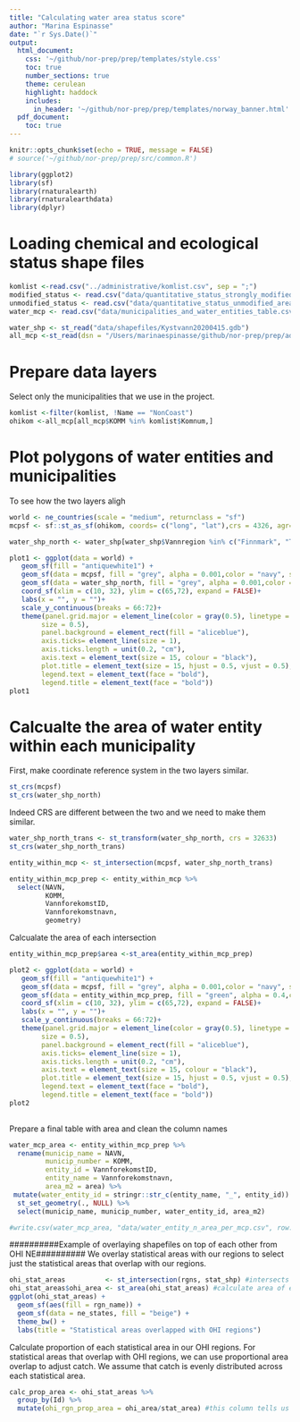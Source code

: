 ```yaml
---
title: "Calculating water area status score"
author: "Marina Espinasse"
date: "`r Sys.Date()`"
output:
  html_document:
    css: '~/github/nor-prep/prep/templates/style.css'
    toc: true
    number_sections: true
    theme: cerulean
    highlight: haddock
    includes: 
      in_header: '~/github/nor-prep/prep/templates/norway_banner.html'
  pdf_document:
    toc: true
---
```


```r
knitr::opts_chunk$set(echo = TRUE, message = FALSE)
# source('~/github/nor-prep/prep/src/common.R')
```

```r
library(ggplot2)
library(sf)
library(rnaturalearth)
library(rnaturalearthdata)
library(dplyr)
```

# Loading chemical and ecological status shape files
```r
komlist <-read.csv("../administrative/komlist.csv", sep = ";")
modified_status <- read.csv("data/quantitative_status_strongly_modified_areas.csv")
unmodified_status <- read.csv("data/quantitative_status_unmodified_areas.csv")
water_mcp <- read.csv("data/municipalities_and_water_entities_table.csv")
```


```r
water_shp <- st_read("data/shapefiles/Kystvann20200415.gdb")
all_mcp <-st_read(dsn = "/Users/marinaespinasse/github/nor-prep/prep/administrative/raw/shapefiles/NO_AdminOmrader")
```
# Prepare data layers
Select only the municipalities that we use in the project. 
```r
komlist <-filter(komlist, !Name == "NonCoast")
ohikom <-all_mcp[all_mcp$KOMM %in% komlist$Komnum,] 

```

# Plot polygons of water entities and municipalities 
To see how the two layers aligh
```r
world <- ne_countries(scale = "medium", returnclass = "sf")
mcpsf <- sf::st_as_sf(ohikom, coords= c("long", "lat"),crs = 4326, agr="identity")
```

```r
water_shp_north <- water_shp[water_shp$Vannregion %in% c("Finnmark", "Troms", "Nordland"), ] 
```


```r
plot1 <- ggplot(data = world) +
   geom_sf(fill = "antiquewhite1") +
   geom_sf(data = mcpsf, fill = "grey", alpha = 0.001,color = "navy", size = 0.5) + 
   geom_sf(data = water_shp_north, fill = "grey", alpha = 0.001,color = "darkred", size = 0.5) +
   coord_sf(xlim = c(10, 32), ylim = c(65,72), expand = FALSE)+
   labs(x = "", y = "")+
   scale_y_continuous(breaks = 66:72)+
   theme(panel.grid.major = element_line(color = gray(0.5), linetype = "dashed", 
        size = 0.5), 
        panel.background = element_rect(fill = "aliceblue"),
        axis.ticks= element_line(size = 1),
        axis.ticks.length = unit(0.2, "cm"),
        axis.text = element_text(size = 15, colour = "black"),
        plot.title = element_text(size = 15, hjust = 0.5, vjust = 0.5),
        legend.text = element_text(face = "bold"),
        legend.title = element_text(face = "bold"))
plot1
```
# Calcualte the area of water entity within each municipality
First, make coordinate reference system in the two layers similar.
```r
st_crs(mcpsf)
st_crs(water_shp_north)
```
Indeed CRS are different between the two and we need to make them similar.

```r
water_shp_north_trans <- st_transform(water_shp_north, crs = 32633)
st_crs(water_shp_north_trans)
```


```r
entity_within_mcp <- st_intersection(mcpsf, water_shp_north_trans)

entity_within_mcp_prep <- entity_within_mcp %>% 
  select(NAVN,
         KOMM,
         VannforekomstID,
         Vannforekomstnavn,
         geometry)

```

Calcualate the area of each intersection
```r
entity_within_mcp_prep$area <-st_area(entity_within_mcp_prep)

plot2 <- ggplot(data = world) +
   geom_sf(fill = "antiquewhite1") +
   geom_sf(data = mcpsf, fill = "grey", alpha = 0.001,color = "navy", size = 0.5) + 
   geom_sf(data = entity_within_mcp_prep, fill = "green", alpha = 0.4,color = "darkgreen", size = 0.1) +
   coord_sf(xlim = c(10, 32), ylim = c(65,72), expand = FALSE)+
   labs(x = "", y = "")+
   scale_y_continuous(breaks = 66:72)+
   theme(panel.grid.major = element_line(color = gray(0.5), linetype = "dashed", 
        size = 0.5), 
        panel.background = element_rect(fill = "aliceblue"),
        axis.ticks= element_line(size = 1),
        axis.ticks.length = unit(0.2, "cm"),
        axis.text = element_text(size = 15, colour = "black"),
        plot.title = element_text(size = 15, hjust = 0.5, vjust = 0.5),
        legend.text = element_text(face = "bold"),
        legend.title = element_text(face = "bold"))
plot2
  
```

Prepare a final table with area and clean the column names
```r
water_mcp_area <- entity_within_mcp_prep %>% 
  rename(municip_name = NAVN,
         municip_number = KOMM,
         entity_id = VannforekomstID,
         entity_name = Vannforekomstnavn,
         area_m2 = area) %>% 
 mutate(water_entity_id = stringr::str_c(entity_name, "_", entity_id)) %>% 
  st_set_geometry(., NULL) %>% 
  select(municip_name, municip_number, water_entity_id, area_m2)

#write.csv(water_mcp_area, "data/water_entity_n_area_per_mcp.csv", row.names = F)
```




##########Example of overlaying shapefiles on top of each other from OHI NE##########
We overlay statistical areas with our regions to select just the statistical areas that overlap with our regions.

```r
ohi_stat_areas          <- st_intersection(rgns, stat_shp) #intersects statistical areas with OHI regions
ohi_stat_areas$ohi_area <- st_area(ohi_stat_areas) #calculate area of each overlapped polygon
ggplot(ohi_stat_areas) +
  geom_sf(aes(fill = rgn_name)) +
  geom_sf(data = ne_states, fill = "beige") +
  theme_bw() +
  labs(title = "Statistical areas overlapped with OHI regions") 
```

Calculate proportion of each statistical area in our OHI regions. For statistical areas that overlap with OHI regions, we can use proportional area overlap to adjust catch. We assume that catch is evenly distributed across each statistical area.

```r
calc_prop_area <- ohi_stat_areas %>%
  group_by(Id) %>%
  mutate(ohi_rgn_prop_area = ohi_area/stat_area) #this column tells us how much of each OHI sub-region falls within the statistical area in our region

```
###########################################